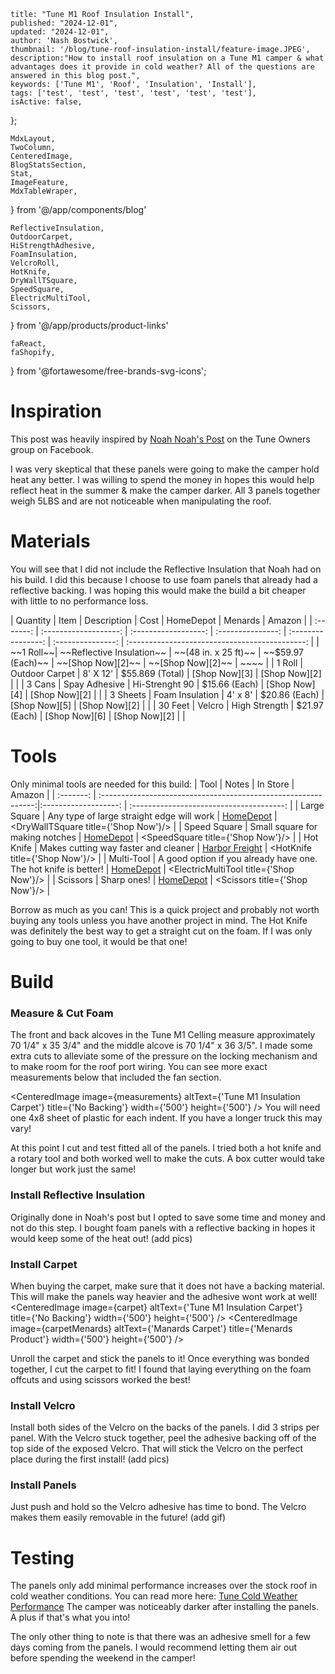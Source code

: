 
    title: "Tune M1 Roof Insulation Install",
    published: "2024-12-01",
    updated: "2024-12-01",
    author: 'Nash Bostwick',
    thumbnail: '/blog/tune-roof-insulation-install/feature-image.JPEG',
    description:"How to install roof insulation on a Tune M1 camper & what advantages does it provide in cold weather? All of the questions are answered in this blog post.",
    keywords: ['Tune M1', 'Roof', 'Insulation', 'Install'],
    tags: ['test', 'test', 'test', 'test', 'test', 'test'],
    isActive: false,
};


    MdxLayout,
    TwoColumn,
    CenteredImage, 
    BlogStatsSection,
    Stat,
    ImageFeature,
    MdxTableWraper,
} from '@/app/components/blog'

    ReflectiveInsulation,
    OutdoorCarpet,
    HiStrengthAdhesive,
    FoamInsulation,
    VelcroRoll,
    HotKnife,
    DryWallTSquare,
    SpeedSquare,
    ElectricMultiTool,
    Scissors,
} from '@/app/products/product-links'

    faReact,
    faShopify,
} from '@fortawesome/free-brands-svg-icons';


<ImageFeature
    title='Tune M1 Roof Install'
    image={featureImage}
/>

<BlogStatsSection>
    <Stat title={'Cost'} stat={'value'} icon={faReact}/>
    <Stat title={'Weight'} stat={'value'} icon={faReact}/>
    <Stat title={'Total Time'} stat={'value'} icon={faReact}/>
    <Stat title={'Worth it?'} stat={'value'} icon={faReact}/>
</BlogStatsSection>

<MdxLayout>

# Inspiration
This post was heavily inspired by [Noah Noah's Post][1] on the Tune Owners group on Facebook.

I was very skeptical that these panels were going to make the camper hold heat any better. I was willing to spend the money in hopes this would help reflect heat in the summer & make the camper darker. All 3 panels together weigh 5LBS and are not noticeable when manipulating the roof.

# Materials
You will see that I did not include the Reflective Insulation that Noah had on his build. I did this because I choose to use foam panels that already had a reflective backing. I was hoping this would make the build a bit cheaper with little to no performance loss.

<MdxTableWraper>
    | Quantity  | Item                      | Description          | Cost              | HomeDepot          | Menards           | Amazon                                         |
    | :-------: | :-------------------:     | :------------------: | :---------------: | :----------------: | :---------------: | :--------------------------------------------: |
    | ~~1 Roll~~| ~~Reflective Insulation~~ | ~~(48 in. x 25 ft)~~ | ~~$59.97 (Each)~~ |  ~~[Shop Now][2]~~ | ~~[Shop Now][2]~~ | ~~<ReflectiveInsulation title={'Shop Now'}/>~~ | 
    | 1 Roll    | Outdoor Carpet            | 8' X 12'             | $55.869 (Total)   |  [Shop Now][3]     | [Shop Now][2]     | <OutdoorCarpet title={'Shop Now'}/>            | 
    | 3 Cans    | Spay Adhesive             | Hi-Strenght 90       | $15.66 (Each)     |  [Shop Now][4]     | [Shop Now][2]     | <HiStrengthAdhesive title={'Shop Now'}/>       | 
    | 3 Sheets  | Foam Insulation           | 4' x 8'              | $20.86 (Each)     |  [Shop Now][5]     | [Shop Now][2]     |                                                | 
    | 30 Feet   | Velcro                    | High Strength        | $21.97 (Each)     |  [Shop Now][6]     | [Shop Now][2]     | <VelcroRoll title={'Shop Now'}/>               | 
</MdxTableWraper>

# Tools
Only minimal tools are needed for this build:
<MdxTableWraper>
    | Tool         | Notes                                                          | In Store             | Amazon                                   |
    | :-------:    | :-------------------------------------------------------------:|:-------------------: | :--------------------------------------: |
    | Large Square | Any type of large straight edge will work                       | [HomeDepot][8]       |  <DryWallTSquare title={'Shop Now'}/>    | 
    | Speed Square | Small square for making notches                                | [HomeDepot][9]       |  <SpeedSquare title={'Shop Now'}/>       | 
    | Hot Knife    | Makes cutting way faster and cleaner                           | [Harbor Freight][10] |  <HotKnife title={'Shop Now'}/>          | 
    | Multi-Tool   | A good option if you already have one. The hot knife is better! | [HomeDepot][11]      |  <ElectricMultiTool title={'Shop Now'}/> | 
    | Scissors     | Sharp ones!                                                    | [HomeDepot][12]      |  <Scissors title={'Shop Now'}/>          | 
</MdxTableWraper>

Borrow as much as you can! This is a quick project and probably not worth buying any tools unless you have another project in mind. The Hot Knife was definitely the best way to get a straight cut on the foam. If I was only going to buy one tool, it would be that one!

# Build
### Measure & Cut Foam
The front and back alcoves in the Tune M1 Celling measure approximately 70 1/4" x 35 3/4" and the middle alcove is 70 1/4" x 36 3/5". I made some extra cuts to alleviate some of the pressure on the locking mechanism and to make room for the roof port wiring. You can see more exact measurements below that included the fan section.

<CenteredImage image={measurements} altText={'Tune M1 Insulation Carpet'} title={'No Backing'} width={'500'} height={'500'} />
You will need one 4x8 sheet of plastic for each indent. If you have a longer truck this may vary!

At this point I cut and test fitted all of the panels. I tried both a hot knife and a rotary tool and both worked well to make the cuts. A box cutter would take longer but work just the same!
### Install Reflective Insulation
Originally done in Noah's post but I opted to save some time and money and not do this step. I bought foam panels with a reflective backing in hopes it would keep some of the heat out!
(add pics)

### Install Carpet
When buying the carpet, make sure that it does not have a backing material. This will make the panels way heavier and the adhesive wont work at well!
<TwoColumn>
    <CenteredImage image={carpet} altText={'Tune M1 Insulation Carpet'} title={'No Backing'} width={'500'} height={'500'} />
    <CenteredImage image={carpetMenards} altText={'Manards Carpet'} title={'Menards Product'} width={'500'} height={'500'} />
</TwoColumn>

Unroll the carpet and stick the panels to it! Once everything was bonded together, I cut the carpet to fit! I found that laying everything on the foam offcuts and using scissors worked the best!

### Install Velcro
Install both sides of the Velcro on the backs of the panels. I did 3 strips per panel. With the Velcro stuck together, peel the adhesive backing off of the top side of the exposed Velcro. That will stick the Velcro on the perfect place during the first install!
(add pics)

### Install Panels
Just push and hold so the Velcro adhesive has time to bond. The Velcro makes them easily removable in the future!
(add gif)

# Testing
The panels only add minimal performance increases over the stock roof in cold weather conditions. You can read more here: [Tune Cold Weather Performance][7]
The camper was noticeably darker after installing the panels. A plus if that's what you into!

The only other thing to note is that there was an adhesive smell for a few days coming from the panels. I would recommend letting them air out before spending the weekend in the camper!

</MdxLayout>

[1]: https://www.facebook.com/groups/258913089967507/posts/372997191892429/
[2]: https://www.homedepot.com/p/Everbilt-48-in-x-25-ft-Double-Reflective-Insulation-Radiant-Barrier-48x25RI/315103268
[3]: https://www.homedepot.com/p/TrafficMaster-Elevations-Sky-Gray-12-ft-15-oz-SD-Polyester-Texture-Full-Roll-Carpet-sq-ft-Roll-7PD5N660144H/203240740
[4]: https://www.homedepot.com/p/3M-14-6-oz-Hi-Strength-90-Spray-Adhesive-90-DSC/316351910?fbclid=IwZXh0bgNhZW0CMTAAAR0tFSUgp5yFIGV5QdxeWZq8XUHw0VXQHh0p1aiD2nx2qxr4GsVCy-JLU6I_aem_s3ELGqMXsHnUcn-efM2Ddw
[5]: https://www.homedepot.com/p/Owens-Corning-FOAMULAR-NGX-Insulating-Sheathing-0-5-in-x-4-ft-x-8-ft-SE-R-3-XPS-Rigid-Foam-Board-Insulation-13NGX/315193939?fbclid=IwZXh0bgNhZW0CMTAAAR1-wPFC1kwyzaWO1kuwmUnlBDBrNWKtjoA9D7aZbJ5TYgCXYShbVDNBIZM_aem_QDFS8LJjVR50sR3JR008Dg
[6]: https://www.homedepot.com/p/VELCRO-10-ft-x-1-in-Ultra-Mate-Tape-91100/202261943 
[7]: /blog/articals/tune-cold-weather-performance
[8]: https://www.homedepot.com/p/Empire-48-in-Drywall-T-Square-410-48/202035306
[9]: https://www.homedepot.com/p/Empire-7-in-Laser-Etched-Aluminum-Rafter-Square-e2994/205317688
[10]: https://www.harborfreight.com/130-watt-hot-knife-60313.html
[11]: https://www.homedepot.com/p/RYOBI-ONE-18V-Cordless-Oscillating-Multi-Tool-Tool-Only-PCL430B/317987594
[12]: https://www.homedepot.com/p/Crescent-Wiss-10-in-Titanium-Coated-Offset-Tradesman-Scissors-CW10T/313485237
